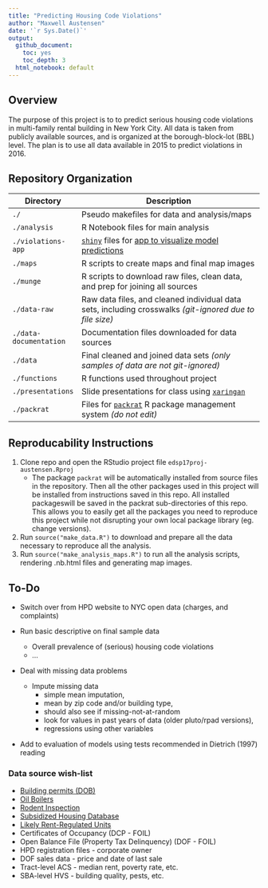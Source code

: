 ```yaml
---
title: "Predicting Housing Code Violations"
author: "Maxwell Austensen"
date: '`r Sys.Date()`'
output:
  github_document:
    toc: yes
    toc_depth: 3
  html_notebook: default
---
```


Overview
--------

The purpose of this project is to to predict serious housing code violations in multi-family rental building in New York City. All data is taken from publicly available sources, and is organized at the borough-block-lot (BBL) level. The plan is to use all data available in 2015 to predict violations in 2016. 


Repository Organization
------------------------

Directory              | Description
-----------------------|------------------------------------------------------------------------------------------------
`./`                   | Pseudo makefiles for data and analysis/maps
`./analysis`           | R Notebook files for main analysis
`./violations-app`     | [`shiny`](https://shiny.rstudio.com/) files for [app to visualize model predictions](https://maxwell-austensen.shinyapps.io/violations-app/)
`./maps`               | R scripts to create maps and final map images
`./munge`              | R scripts to download raw files, clean data, and prep for joining all sources
`./data-raw`           | Raw data files, and cleaned individual data sets, including crosswalks _(git-ignored due to file size)_
`./data-documentation` | Documentation files downloaded for data sources
`./data`               | Final cleaned and joined data sets _(only samples of data are not git-ignored)_
`./functions`          | R functions used throughout project
`./presentations`      | Slide presentations for class using [`xaringan`](https://github.com/yihui/xaringan)
`./packrat`            | Files for [`packrat`](https://rstudio.github.io/packrat/) R package management system _(do not edit)_


Reproducability Instructions
----------------------------

1. Clone repo and open the RStudio project file `edsp17proj-austensen.Rproj`
    * The package `packrat` will be automatically installed from source files in the repository. Then all the other packages used in this project will be installed from instructions saved in this repo. All installed packageswill be saved in the packrat sub-directories of this repo. This allows you to easily get all the packages you need to reproduce this project while not disrupting your own local package library (eg. change versions).
2. Run `source("make_data.R")` to download and prepare all the data necessary to reproduce all the analysis.
3. Run `source("make_analysis_maps.R")` to run all the analysis scripts, rendering .nb.html files and generating map images.


To-Do
-----

* Switch over from HPD website to NYC open data (charges, and complaints)

* Run basic descriptive on final sample data
    * Overall prevalence of (serious) housing code violations
    * ...
    
* Deal with missing data problems
    * Impute missing data
      * simple mean imputation, 
      * mean by zip code and/or building type, 
      * should also see if missing-not-at-random
      * look for values in past years of data (older pluto/rpad versions), 
      * regressions using other variables
    
* Add to evaluation of models using tests recommended in Dietrich (1997) reading
  
  
### Data source wish-list

* [Building permits (DOB)](https://data.cityofnewyork.us/Housing-Development/DOB-Job-Application-Filings/ic3t-wcy2)
* [Oil Boilers](https://data.cityofnewyork.us/Housing-Development/Oil-Boilers-Detailed-Fuel-Consumption-and-Building/jfzu-yy6n)
* [Rodent Inspection](https://data.cityofnewyork.us/Health/Rodent-Inspection/p937-wjvj)
* [Subsidized Housing Database](http://app.coredata.nyc/)
* [Likely Rent-Regulated Units](http://taxbills.nyc/)
* Certificates of Occupancy (DCP - FOIL)
* Open Balance File (Property Tax Delinquency) (DOF - FOIL)
* HPD registration files - corporate owner
* DOF sales data - price and date of last sale
* Tract-level ACS - median rent, poverty rate, etc.
* SBA-level HVS - building quality, pests, etc. 

